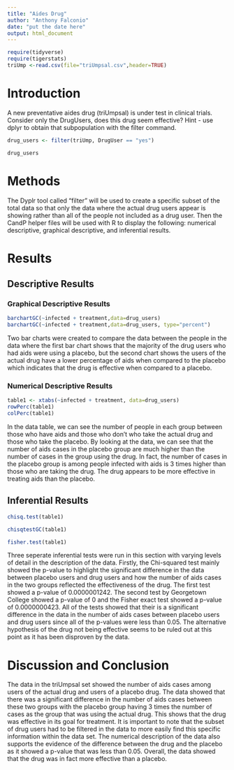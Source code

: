 ```yaml
---
title: "Aides Drug"
author: "Anthony Falconio"
date: "put the date here"
output: html_document
---
```


```r
require(tidyverse)
require(tigerstats)
triUmp <-read.csv(file="triUmpsal.csv",header=TRUE)
```

# Introduction

<!--In this section you explain what you are trying to show.  Where did the data come from?  What is the research or other question you are trying to answer?.  If you skimp in this section expect to be marked down in your grade. Paint a picture of the project a couple of paragraphs is expected!-->

A new  preventative aides drug (triUmpsal) is under test in clinical trials. Consider only the DrugUsers, does this drug seem effective?  Hint - use dplyr to obtain that subpopulation with the filter command.

```r

drug_users <- filter(triUmp, DrugUser == "yes")

drug_users
```

# Methods

<!--Decide on your methods:  use "variable analysis" or other appropriate descriptors.  Make sure to choose at least one graphical method and at least one numerical method. Discuss what data manipulations may be needed for example subsetting or other binning procedures and what sort of graphical displays and inferential tools will be used!-->

The Dyplr tool called "filter" will be used to create a specific subset of the total data so that only the data where the actual drug users appear is showing rather than all of the people not included as a drug user. Then the CandP helper files will be used with R to display the following: numerical descriptive, graphical descriptive, and inferential results.

# Results

<!--Divide this section into two sub-sections:  One for your descriptive  results and one for your inferential results.!-->

## Descriptive Results

### Graphical Descriptive Results

<!--Graphical results here.  Make sure to show your code.  Provide appropriate labels for axes, giving units if possible, and provide a good title for the graph, too.  Use the graphical results to describe the patterns if any that exist in the data as focused toward the research question. Bottom line is to explain the features of the graph that are relevant to conforming or departing to what is expected by your null hypothesis !-->

```r
barchartGC(~infected + treatment,data=drug_users)
barchartGC(~infected + treatment,data=drug_users, type="percent")

```

Two bar charts were created to compare the data between the people in the data where the first bar chart shows that the majority of the drug users who had aids were using a placebo, but the second chart shows the users of the actual drug have a lower percentage of aids when compared to the placebo which indicates that the drug is effective when compared to a placebo.

### Numerical Descriptive Results

<!--Numerical results go here. Use the numerical results to describe the patterns if any that exist in the data as focused toward the research question!-->

```r
table1 <- xtabs(~infected + treatment, data=drug_users)
rowPerc(table1)
colPerc(table1)
```

In the data table, we can see the number of people in each group between those who have aids and those who don't who take the actual drug and those who take the placebo. By looking at the data, we can see that the number of aids cases in the placebo group are much higher than the number of cases in the group using the drug. In fact, the number of cases in the placebo group is among people infected with aids is 3 times higher than those who are taking the drug. The drug appears to be more effective in treating aids than the placebo.

## Inferential Results

<!--State hypothesis clearly.  Make sure your discussion of the inferential test covers all the aspects that the test output produces, such as test statistic, p-value etc.  Make a decision about the null hypothesis, explain the assumptions on which the selected test/procedure was based, and why the chosen procedure satisfys the assumptions and is appropriate to answer the research question!-->

```r
chisq.test(table1)
```


```r
chisqtestGC(table1)
```


```r
fisher.test(table1)
```

Three seperate inferential tests were run in this section with varying levels of detail in the description of the data.
Firstly, the Chi-squared test mainly showed the p-value to highlight the significant difference in the data between placebo users and drug users and how the number of aids cases in the two groups reflected the effectiveness of the drug. The first test showed a p-value of 0.0000001242. The second test by Georgetown College showed a p-value of 0 and the Fisher exact test showed a p-value of 0.0000000423. All of the tests showed that their is a significant difference in the data in the number of aids cases between placebo users and drug users since all of the p-values were less than 0.05. The alternative hypothesis of the drug not being effective seems to be ruled out at this point as it has been disproven by the data.


# Discussion and Conclusion

<!--Discussion and conclusion here.  If you found a relationship be sure to consider whether the relationship occurs because one of the variavbles causes the other, or whether they perhasps are related for some other reason.  Watch the chapter 6 videos from the GeorgeTown videos collection.!-->

The data in the triUmpsal set showed the number of aids cases among users of the actual drug and users of a placebo drug. The data showed that there was a significant difference in the number of aids cases between these two groups with the placebo group having 3 times the number of cases as the group that was using the actual drug. This shows that the drug was effective in its goal for treatment. It is important to note that the subset of drug users had to be filtered in the data to more easily find this specific information within the data set. The numerical description of the data also supports the evidence of the difference between the drug and the placebo as it showed a p-value that was less than 0.05. Overall, the data showed that the drug was in fact more effective than a placebo.